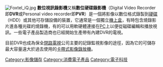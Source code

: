 {{Multiple issues|
{{Expand language|en|time=2017-02-04}}
{{Notability Unreferenced|time=2021-11-08T14:38:16+00:00}}
{{Unreferenced|time=2021-11-08T14:38:16+00:00}}
}}
{{noteTA
|G1=IT
|G2=Communication
}}
[[File:Foxtel_iQ.jpg|thumb]]
'''數位視訊錄影機'''又稱'''數位硬碟錄影機'''（Digital Video Recorder即'''DVR'''或Personal video recorder即'''PVR'''）是一個將影像以數位格式錄製到[[硬碟|硬碟]]（HDD）或其他可存儲設備的裝置，它通常是一個獨立[[機上盒|機上盒]]，有時包含燒錄影片進各種光碟的燒錄機，有的可以用軟硬體連接在[[个人电脑|PC]]上以便從磁碟編輯和播放視訊。一些電子產品製造商也已經開始生產帶有內建DVR的電視。

目前DVR也成為保全[[閉路電視|閉路電視]]公司主要的記錄監視影像的途徑，因為它的可儲存最大容量遠大於過去使用的[[VCR|卡帶式影像錄放機]]。

[[Category:影像儲存|Category:影像儲存]]
[[Category:消費電子產品|Category:消費電子產品]]
[[Category:電子科技|Category:電子科技]]
{{DVB-stub}}